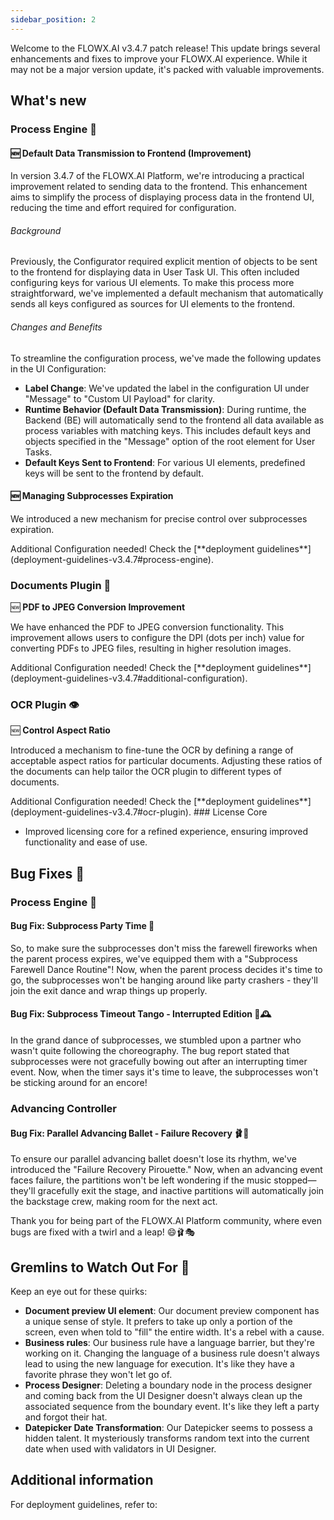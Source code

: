 ```yaml
---
sidebar_position: 2
---
```

Welcome to the FLOWX.AI v3.4.7 patch release! This update brings several enhancements and fixes to improve your FLOWX.AI experience. While it may not be a major version update, it's packed with valuable improvements.

## **What's new** 

### Process Engine 🚂 

#### 🆕 **Default Data Transmission to Frontend (Improvement)**

In version 3.4.7 of the FLOWX.AI Platform, we're introducing a practical improvement related to sending data to the frontend. This enhancement aims to simplify the process of displaying process data in the frontend UI, reducing the time and effort required for configuration.

###### Background

Previously, the Configurator required explicit mention of objects to be sent to the frontend for displaying data in User Task UI. This often included configuring keys for various UI elements. To make this process more straightforward, we've implemented a default mechanism that automatically sends all keys configured as sources for UI elements to the frontend.

###### Changes and Benefits

To streamline the configuration process, we've made the following updates in the UI Configuration:

* **Label Change**: We've updated the label in the configuration UI under "Message" to "Custom UI Payload" for clarity.
* **Runtime Behavior (Default Data Transmission)**: During runtime, the Backend (BE) will automatically send to the frontend all data available as process variables with matching keys. This includes default keys and objects specified in the "Message" option of the root element for User Tasks.
* **Default Keys Sent to Frontend**: For various UI elements, predefined keys will be sent to the frontend by default.

#### 🆕 **Managing Subprocesses Expiration**

We introduced a new mechanism for precise control over subprocesses expiration.

<Check>
Additional Configuration needed! Check the [**deployment guidelines**](deployment-guidelines-v3.4.7#process-engine).
</Check>

### Documents Plugin 📄

🆕 **PDF to JPEG Conversion Improvement**

We have enhanced the PDF to JPEG conversion functionality. This improvement allows users to configure the DPI (dots per inch) value for converting PDFs to JPEG files, resulting in higher resolution images.  

<Check>
Additional Configuration needed! Check the [**deployment guidelines**](deployment-guidelines-v3.4.7#additional-configuration).
</Check>

### OCR Plugin 👁️ 

🆕 **Control Aspect Ratio**

Introduced a mechanism to fine-tune the OCR by defining a range of acceptable aspect ratios for particular documents. Adjusting these ratios of the documents can help tailor the OCR plugin to different types of documents.

<Check>
Additional Configuration needed! Check the [**deployment guidelines**](deployment-guidelines-v3.4.7#ocr-plugin).
</Check>
### License Core

* Improved licensing core for a refined experience, ensuring improved functionality and ease of use.

## **Bug Fixes** 🔧

### Process Engine 🚂

#### Bug Fix: Subprocess Party Time 🎉

So, to make sure the subprocesses don't miss the farewell fireworks when the parent process expires, we've equipped them with a "Subprocess Farewell Dance Routine"! Now, when the parent process decides it's time to go, the subprocesses won't be hanging around like party crashers - they'll join the exit dance and wrap things up properly.

#### Bug Fix: Subprocess Timeout Tango - Interrupted Edition 💃🕰️

In the grand dance of subprocesses, we stumbled upon a partner who wasn't quite following the choreography. The bug report stated that subprocesses were not gracefully bowing out after an interrupting timer event. Now, when the timer says it's time to leave, the subprocesses won't be sticking around for an encore! 


### Advancing Controller

#### Bug Fix: Parallel Advancing Ballet - Failure Recovery 🩰🐞

To ensure our parallel advancing ballet doesn't lose its rhythm, we've introduced the "Failure Recovery Pirouette." Now, when an advancing event faces failure, the partitions won't be left wondering if the music stopped—they'll gracefully exit the stage, and inactive partitions will automatically join the backstage crew, making room for the next act.

Thank you for being part of the FLOWX.AI Platform community, where even bugs are fixed with a twirl and a leap! 😄🩰🎭

## **Gremlins to Watch Out For** 🙁

Keep an eye out for these quirks:

* **Document preview UI element**: Our document preview component has a unique sense of style. It prefers to take up only a portion of the screen, even when told to "fill" the entire width. It's a rebel with a cause.
* **Business rules**: Our business rule have a language barrier, but they're working on it. Changing the language of a business rule doesn't always lead to using the new language for execution. It's like they have a favorite phrase they won't let go of.
* **Process Designer**: Deleting a boundary node in the process designer and coming back from the UI Designer doesn't always clean up the associated sequence from the boundary event. It's like they left a party and forgot their hat.
* **Datepicker Date Transformation**: Our Datepicker seems to possess a hidden talent. It mysteriously transforms random text into the current date when used with validators in UI Designer.

## **Additional information**

For deployment guidelines, refer to:
 
<Card title="Deployment guidelines v3.4.7" href="./deployment-guidelines-v3.4.7">
</Card>




